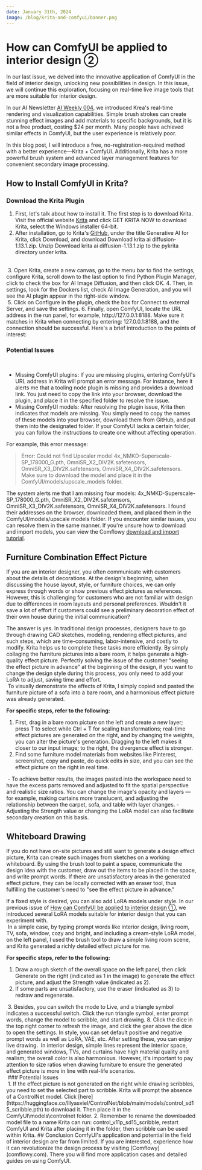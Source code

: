 ```yaml
---
date: January 31th, 2024
image: /blog/krita-and-comfyui/banner.png
---
```



# How can ComfyUI be applied to interior design ②
In our last issue, we delved into the innovative application of ComfyUI in the field of interior design, unlocking new possibilities in design. In this issue, we will continue this exploration, focusing on real-time live image tools that are more suitable for interior design.

In our AI Newsletter [AI Weekly 004](/blog/AI-Weekly-004), we introduced Krea's real-time rendering and visualization capabilities. Simple brush strokes can create stunning effect images and add materials to specific backgrounds, but it is not a free product, costing $24 per month. Many people have achieved similar effects in ComfyUI, but the user experience is relatively poor.

In this blog post, I will introduce a free, no-registration-required method with a better experience—Krita + ComfyUI. Additionally, Krita has a more powerful brush system and advanced layer management features for convenient secondary image processing.

## How to Install ComfyUI in Krita?
### Download the Krita Plugin
1. First, let's talk about how to install it. The first step is to download Krita. Visit the official website [Krita](https://krita.org/en/) and click GET KRITA NOW to download Krita, select the Windows installer 64-bit.
2. After installation, go to Krita's [GitHub](https://github.com/Acly/krita-ai-diffusion?tab=readme-ov-file), under the title Generative AI for Krita, click Download, and download Download krita ai diffusion-1.13.1.zip. Unzip Download krita ai diffusion-1.13.1.zip to the pykrita directory under krita.
<br/>
<PhotoProvider>
  <PhotoView src="/blog/krita-and-comfyui/001.png">
      <img src="/blog/krita-and-comfyui/001.png" alt=""/>
  </PhotoView>
</PhotoProvider>
3. Open Krita, create a new canvas, go to the menu bar to find the settings, configure Krita, scroll down to the last option to find Python Plugin Manager, click to check the box for AI Image Diffusion, and then click OK.
4. Then, in settings, look for the Dockers list, check AI Image Generation, and you will see the AI plugin appear in the right-side window.
<br/>
<PhotoProvider>
  <PhotoView src="/blog/krita-and-comfyui/002.png">
      <img src="/blog/krita-and-comfyui/002.png" alt=""/>
  </PhotoView>
</PhotoProvider>
5. Click on Configure in the plugin, check the box for Connect to external Server, and save the settings.
6. Finally, open ComfyUI, locate the URL address in the run panel, for example, http://127.0.0.1:8188. Make sure it matches in Krita when connecting by entering: 127.0.0.1:8188, and the connection should be successful. Here's a brief introduction to the points of interest:
<br/>
<PhotoProvider>
  <PhotoView src="/blog/krita-and-comfyui/003.png">
      <img src="/blog/krita-and-comfyui/003.png" alt=""/>
  </PhotoView>
</PhotoProvider>

### Potential Issues

<br/>
<PhotoProvider>
  <PhotoView src="/blog/krita-and-comfyui/005.png">
      <img src="/blog/krita-and-comfyui/005.png" alt=""/>
  </PhotoView>
</PhotoProvider>

- Missing ComfyUI plugins: If you are missing plugins, entering ComfyUI's URL address in Krita will prompt an error message. For instance, here it alerts me that a tooling node plugin is missing and provides a download link. You just need to copy the link into your browser, download the plugin, and place it in the specified folder to resolve the issue.
- Missing ComfyUI models: After resolving the plugin issue, Krita then indicates that models are missing. You simply need to copy the names of these models into your browser, download them from GitHub, and put them into the designated folder. If your ComfyUI lacks a certain folder, you can follow the instructions to create one without affecting operation.

For example, this error message:
> Error: Could not find Upscaler model 4x_NMKD-Superscale-SP_178000_G.pth, OmniSR_X2_DIV2K.safetensors, OmniSR_X3_DIV2K.safetensors, OmniSR_X4_DIV2K.safetensors. Make sure to download the model and place it in the ComfyUI/models/upscale_models folder.

The system alerts me that I am missing four models: 4x_NMKD-Superscale-SP_178000_G.pth, OmniSR_X2_DIV2K.safetensors, OmniSR_X3_DIV2K.safetensors, OmniSR_X4_DIV2K.safetensors. I found their addresses on the browser, downloaded them, and placed them in the ComfyUI/models/upscale models folder. If you encounter similar issues, you can resolve them in the same manner. If you're unsure how to download and import models, you can view the Comflowy [download and import tutorial](../preparation-for-study/model).

## Furniture Combination Effect Picture
If you are an interior designer, you often communicate with customers about the details of decorations. At the design's beginning, when discussing the house layout, style, or furniture choices, we can only express through words or show previous effect pictures as references. However, this is challenging for customers who are not familiar with design due to differences in room layouts and personal preferences. Wouldn't it save a lot of effort if customers could see a preliminary decoration effect of their own house during the initial communication?

The answer is yes. In traditional design processes, designers have to go through drawing CAD sketches, modeling, rendering effect pictures, and such steps, which are time-consuming, labor-intensive, and costly to modify. Krita helps us to complete these tasks more efficiently. By simply collaging the furniture pictures into a bare room, it helps generate a high-quality effect picture. Perfectly solving the issue of the customer "seeing the effect picture in advance" at the beginning of the design, if you want to change the design style during this process, you only need to add your LoRA to adjust, saving time and effort.
<br/>
<PhotoProvider>
  <PhotoView src="/blog/krita-and-comfyui/006.png">
      <img src="/blog/krita-and-comfyui/006.png" alt=""/>
  </PhotoView>
</PhotoProvider>
To visually demonstrate the effects of Krita, I simply copied and pasted the furniture picture of a sofa into a bare room, and a harmonious effect picture was already generated.

**For specific steps, refer to the following:**
1. First, drag in a bare room picture on the left and create a new layer; press T to select while Ctrl + T for scaling transformations; real-time effect pictures are generated on the right, and by changing the weights, you can alter the picture's generation. Dragging to the left makes it closer to our input image; to the right, the divergence effect is stronger.
2. Find some furniture model materials from websites like Pinterest, screenshot, copy and paste, do quick edits in size, and you can see the effect picture on the right in real time.
<PhotoProvider>
  <PhotoView src="/blog/krita-and-comfyui/007.png">
      <img src="/blog/krita-and-comfyui/007.png" alt=""/>
  </PhotoView>
</PhotoProvider>
- To achieve better results, the images pasted into the workspace need to have the excess parts removed and adjusted to fit the spatial perspective and realistic size ratios. You can change the image's opacity and layers — for example, making curtains more translucent, and adjusting the relationship between the carpet, sofa, and table with layer changes.
- Adjusting the Strength value or changing the LoRA model can also facilitate secondary creation on this basis.

## Whiteboard Drawing
If you do not have on-site pictures and still want to generate a design effect picture, Krita can create such images from sketches on a working whiteboard. By using the brush tool to paint a space, communicate the design idea with the customer, draw out the items to be placed in the space, and write prompt words. If there are unsatisfactory areas in the generated effect picture, they can be locally corrected with an eraser tool, thus fulfilling the customer's need to "see the effect picture in advance."

If a fixed style is desired, you can also add LoRA models under style. In our previous issue of [How can ComfyUI be applied to interior design ①](../blog/generate-interior-design-renderings), we introduced several LoRA models suitable for interior design that you can experiment with.
<br/>
<PhotoProvider>
  <PhotoView src="/blog/krita-and-comfyui/banner.png">
      <img src="/blog/krita-and-comfyui/banner.png" alt=""/>
  </PhotoView>
</PhotoProvider>
In a simple case, by typing prompt words like interior design, living room, TV, sofa, window, cozy and bright, and including a cream-style LoRA model, on the left panel, I used the brush tool to draw a simple living room scene, and Krita generated a richly detailed effect picture for me.

**For specific steps, refer to the following:**
1. Draw a rough sketch of the overall space on the left panel, then click Generate on the right (indicated as 1 in the image) to generate the effect picture, and adjust the Strength value (indicated as 2).
2. If some parts are unsatisfactory, use the eraser (indicated as 3) to redraw and regenerate.
<PhotoProvider>
  <PhotoView src="/blog/krita-and-comfyui/009.png">
      <img src="/blog/krita-and-comfyui/009.png" alt=""/>
  </PhotoView>
</PhotoProvider>
3. Besides, you can switch the mode to Live, and a triangle symbol indicates a successful switch. Click the run triangle symbol, enter prompt words, change the model to scribble, and start drawing.
8. Click the dice in the top right corner to refresh the image, and click the gear above the dice to open the settings. In style, you can set default positive and negative prompt words as well as LoRA, VAE, etc. After setting these, you can enjoy live drawing.
<PhotoProvider>
  <PhotoView src="/blog/krita-and-comfyui/008.png">
      <img src="/blog/krita-and-comfyui/008.png" alt=""/>
  </PhotoView>
</PhotoProvider>
In interior design, simple lines represent the interior space, and generated windows, TVs, and curtains have high material quality and realism; the overall color is also harmonious. However, it's important to pay attention to size ratios when drawing furniture to ensure the generated effect picture is more in line with real-life scenarios.
<br/>
<PhotoProvider>
  <PhotoView src="/blog/krita-and-comfyui/010.png">
      <img src="/blog/krita-and-comfyui/010.png" alt=""/>
  </PhotoView>
</PhotoProvider>
### Potential Issues
<br/>
<PhotoProvider>
  <PhotoView src="/blog/krita-and-comfyui/011.png">
      <img src="/blog/krita-and-comfyui/011.png" alt=""/>
  </PhotoView>
</PhotoProvider>
1. If the effect picture is not generated on the right while drawing scribbles, you need to set the selected part to scribble. Krita will prompt the absence of a ControlNet model. Click [here](https://huggingface.co/lllyasviel/ControlNet/blob/main/models/control_sd15_scribble.pth) to download it. Then place it in the ComfyUI\models\controlnet folder.
2. Remember to rename the downloaded model file to a name Krita can run: control_v11p_sd15_scribble, restart ComfyUI and Krita after placing it in the folder, then scribble can be used within Krita.
## Conclusion
ComfyUI's application and potential in the field of interior design are far from limited. If you are interested, experience how it can revolutionize the design process by visiting [Comflowy](comflowy.com). There you will find more application cases and detailed guides on using ComfyUI.